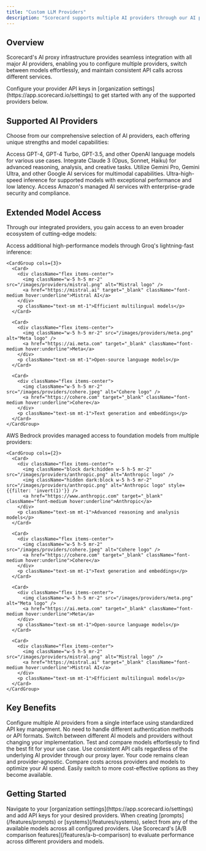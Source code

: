 ```yaml
---
title: "Custom LLM Providers"
description: "Scorecard supports multiple AI providers through our AI proxy infrastructure, allowing you to easily configure and switch between different LLM services."
---
```


## Overview

Scorecard's AI proxy infrastructure provides seamless integration with all major AI providers, enabling you to configure multiple providers, switch between models effortlessly, and maintain consistent API calls across different services.

<Note>
Configure your provider API keys in [organization settings](https://app.scorecard.io/settings) to get started with any of the supported providers below.
</Note>

## Supported AI Providers

Choose from our comprehensive selection of AI providers, each offering unique strengths and model capabilities:

<style>
{`
.provider-card [data-component-part="card-icon"] {
  background: transparent !important;
  background-color: transparent !important;
  border-radius: 0 !important;
  padding: 0 !important;
  width: 32px !important;
  height: 32px !important;
}
.dark .provider-card [data-component-part="card-icon"] {
  background: transparent !important;
  background-color: transparent !important;
  --tw-bg-opacity: 0 !important;
}
.provider-card [data-component-part="card-icon"] img {
  object-fit: contain !important;
  width: 100% !important;
  height: 100% !important;
  background: transparent !important;
  background-color: transparent !important;
}
.dark .provider-card [data-component-part="card-icon"] img {
  background: transparent !important;
  background-color: transparent !important;
  --tw-bg-opacity: 0 !important;
}
.dark .provider-card[data-provider="openai"] [data-component-part="card-icon"] img,
.dark .provider-card[data-provider="anthropic"] [data-component-part="card-icon"] img,
.dark .provider-card[data-provider="groq"] [data-component-part="card-icon"] img {
  filter: brightness(0) invert(1) !important;
}
`}
</style>

<CardGroup cols={2}>
  <Card className="provider-card" data-provider="openai" title="OpenAI" href="https://openai.com" icon="/images/providers/openai.png">
    Access GPT-4, GPT-4 Turbo, GPT-3.5, and other OpenAI language models for various use cases.
  </Card>
  
  <Card className="provider-card" data-provider="anthropic" title="Anthropic" href="https://www.anthropic.com" icon="/images/providers/anthropic.png">
    Integrate Claude 3 (Opus, Sonnet, Haiku) for advanced reasoning, analysis, and creative tasks.
  </Card>
  
  <Card className="provider-card" data-provider="google" title="Google" href="https://ai.google.dev" icon="/images/providers/google.png">
    Utilize Gemini Pro, Gemini Ultra, and other Google AI services for multimodal capabilities.
  </Card>
  
  <Card className="provider-card" data-provider="groq" title="Groq" href="https://groq.com" icon="/images/providers/groq.png">
    Ultra-high-speed inference for supported models with exceptional performance and low latency.
  </Card>
  
  <Card className="provider-card" data-provider="aws" title="AWS Bedrock" href="https://aws.amazon.com/bedrock/" icon="/images/providers/aws.png">
    Access Amazon's managed AI services with enterprise-grade security and compliance.
  </Card>
</CardGroup>

## Extended Model Access

Through our integrated providers, you gain access to an even broader ecosystem of cutting-edge models:

<Tabs>
  <Tab title="Via Groq">
    Access additional high-performance models through Groq's lightning-fast inference:
    
    <CardGroup cols={3}>
      <Card>
        <div className="flex items-center">
          <img className="w-5 h-5 mr-2" src="/images/providers/mistral.png" alt="Mistral logo" />
          <a href="https://mistral.ai" target="_blank" className="font-medium hover:underline">Mistral AI</a>
        </div>
        <p className="text-sm mt-1">Efficient multilingual models</p>
      </Card>
      
      <Card>
        <div className="flex items-center">
          <img className="w-5 h-5 mr-2" src="/images/providers/meta.png" alt="Meta logo" />
          <a href="https://ai.meta.com" target="_blank" className="font-medium hover:underline">Meta</a>
        </div>
        <p className="text-sm mt-1">Open-source language models</p>
      </Card>
      
      <Card>
        <div className="flex items-center">
          <img className="w-5 h-5 mr-2" src="/images/providers/cohere.jpeg" alt="Cohere logo" />
          <a href="https://cohere.com" target="_blank" className="font-medium hover:underline">Cohere</a>
        </div>
        <p className="text-sm mt-1">Text generation and embeddings</p>
      </Card>
    </CardGroup>
  </Tab>
  
  <Tab title="Via AWS Bedrock">
    AWS Bedrock provides managed access to foundation models from multiple providers:
    
    <CardGroup cols={2}>
      <Card>
        <div className="flex items-center">
          <img className="block dark:hidden w-5 h-5 mr-2" src="/images/providers/anthropic.png" alt="Anthropic logo" />
          <img className="hidden dark:block w-5 h-5 mr-2" src="/images/providers/anthropic.png" alt="Anthropic logo" style={{filter: 'invert(1)'}} />
          <a href="https://www.anthropic.com" target="_blank" className="font-medium hover:underline">Anthropic</a>
        </div>
        <p className="text-sm mt-1">Advanced reasoning and analysis models</p>
      </Card>
      
      <Card>
        <div className="flex items-center">
          <img className="w-5 h-5 mr-2" src="/images/providers/cohere.jpeg" alt="Cohere logo" />
          <a href="https://cohere.com" target="_blank" className="font-medium hover:underline">Cohere</a>
        </div>
        <p className="text-sm mt-1">Text generation and embeddings</p>
      </Card>
      
      <Card>
        <div className="flex items-center">
          <img className="w-5 h-5 mr-2" src="/images/providers/meta.png" alt="Meta logo" />
          <a href="https://ai.meta.com" target="_blank" className="font-medium hover:underline">Meta</a>
        </div>
        <p className="text-sm mt-1">Open-source language models</p>
      </Card>
      
      <Card>
        <div className="flex items-center">
          <img className="w-5 h-5 mr-2" src="/images/providers/mistral.png" alt="Mistral logo" />
          <a href="https://mistral.ai" target="_blank" className="font-medium hover:underline">Mistral AI</a>
        </div>
        <p className="text-sm mt-1">Efficient multilingual models</p>
      </Card>
    </CardGroup>
  </Tab>
</Tabs>

## Key Benefits

<AccordionGroup>
  <Accordion title="Easy Provider Management">
    Configure multiple AI providers from a single interface using standardized API key management. No need to handle different authentication methods or API formats.
  </Accordion>
  
  <Accordion title="Seamless Model Switching">
    Switch between different AI models and providers without changing your implementation. Test and compare models effortlessly to find the best fit for your use case.
  </Accordion>
  
  <Accordion title="Unified Integration">
    Use consistent API calls regardless of the underlying AI provider through our proxy layer. Your code remains clean and provider-agnostic.
  </Accordion>
  
  <Accordion title="Cost Optimization">
    Compare costs across providers and models to optimize your AI spend. Easily switch to more cost-effective options as they become available.
  </Accordion>
</AccordionGroup>

## Getting Started

<Steps>
  <Step title="Add Provider Credentials">
    Navigate to your [organization settings](https://app.scorecard.io/settings) and add API keys for your desired providers.
  </Step>
  
  <Step title="Create or Update Systems">
    When creating [prompts](/features/prompts) or [systems](/features/systems), select from any of the available models across all configured providers.
  </Step>
  
  <Step title="Test and Compare">
    Use Scorecard's [A/B comparison features](/features/a-b-comparison) to evaluate performance across different providers and models.
  </Step>
</Steps>
